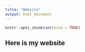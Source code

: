 ```yaml
---
title: "Website"
output: html_document
---
```


```r
knitr::opts_chunk$set(echo = TRUE)
```

## Here is my website
